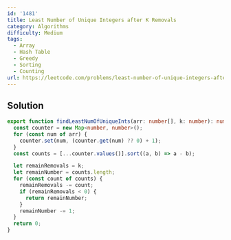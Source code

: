 ```yaml
---
id: '1481'
title: Least Number of Unique Integers after K Removals
category: Algorithms
difficulty: Medium
tags:
  - Array
  - Hash Table
  - Greedy
  - Sorting
  - Counting
url: https://leetcode.com/problems/least-number-of-unique-integers-after-k-removals
---
```


## Solution

```typescript showLineNumbers
export function findLeastNumOfUniqueInts(arr: number[], k: number): number {
  const counter = new Map<number, number>();
  for (const num of arr) {
    counter.set(num, (counter.get(num) ?? 0) + 1);
  }
  const counts = [...counter.values()].sort((a, b) => a - b);

  let remainRemovals = k;
  let remainNumber = counts.length;
  for (const count of counts) {
    remainRemovals -= count;
    if (remainRemovals < 0) {
      return remainNumber;
    }
    remainNumber -= 1;
  }
  return 0;
}
```
